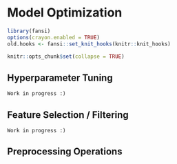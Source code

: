 # Model Optimization

```r
library(fansi)
options(crayon.enabled = TRUE)
old.hooks <- fansi::set_knit_hooks(knitr::knit_hooks)

knitr::opts_chunk$set(collapse = TRUE)
```

## Hyperparameter Tuning {#tuning}

```block
Work in progress :)
```

## Feature Selection / Filtering {#fs}

```block
Work in progress :)
```

## Preprocessing Operations
